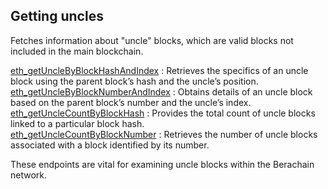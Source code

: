 
## Getting uncles

Fetches information about "uncle" blocks, which are valid blocks not included in the main blockchain.

[eth_getUncleByBlockHashAndIndex](/bartio-api/gettinguncles/eth_getUncleByBlockHashAndIndex) : Retrieves the specifics of an uncle block using the parent block’s hash and the uncle’s position. \
[eth_getUncleByBlockNumberAndIndex](/bartio-api/gettinguncles/eth_getUncleByBlockNumberAndIndex) : Obtains details of an uncle block based on the parent block’s number and the uncle’s index. \
[eth_getUncleCountByBlockHash](/bartio-api/gettinguncles/eth_getUncleCountByBlockHash) : Provides the total count of uncle blocks linked to a particular block hash. \
[eth_getUncleCountByBlockNumber](/bartio-api/gettinguncles/eth_getUncleCountByBlockNumber) : Retrieves the number of uncle blocks associated with a block identified by its number.

These endpoints are vital for examining uncle blocks within the Berachain network.

<Space h={16} />
<GetStarted />